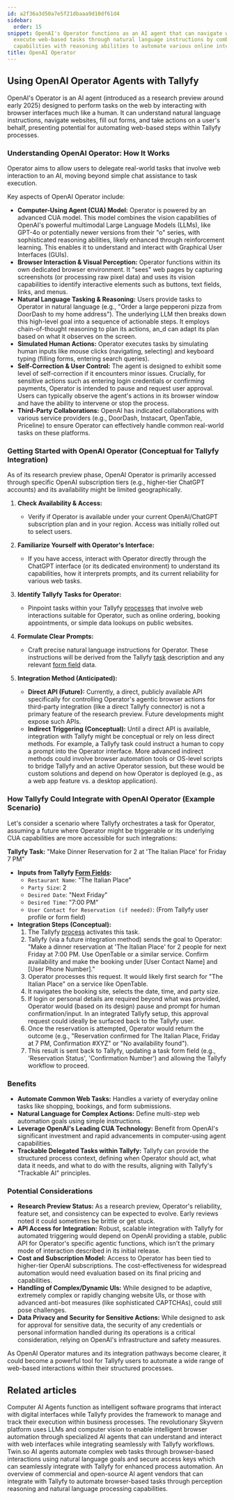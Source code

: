 ```yaml
---
id: a2f36a3d50a7e5f21dbaaa9d10df61d4
sidebar:
  order: 15
snippet: OpenAI's Operator functions as an AI agent that can navigate websites and
  execute web-based tasks through natural language instructions by combining vision
  capabilities with reasoning abilities to automate various online interactions.
title: OpenAI Operator
---
```



## Using OpenAI Operator Agents with Tallyfy

OpenAI's Operator is an AI agent (introduced as a research preview around early 2025) designed to perform tasks on the web by interacting with browser interfaces much like a human. It can understand natural language instructions, navigate websites, fill out forms, and take actions on a user's behalf, presenting potential for automating web-based steps within Tallyfy processes.

### Understanding OpenAI Operator: How It Works

Operator aims to allow users to delegate real-world tasks that involve web interaction to an AI, moving beyond simple chat assistance to task execution.

Key aspects of OpenAI Operator include:

*   **Computer-Using Agent (CUA) Model:** Operator is powered by an advanced CUA model. This model combines the vision capabilities of OpenAI's powerful multimodal Large Language Models (LLMs), like GPT-4o or potentially newer versions from their "o" series, with sophisticated reasoning abilities, likely enhanced through reinforcement learning. This enables it to understand and interact with Graphical User Interfaces (GUIs).
*   **Browser Interaction & Visual Perception:** Operator functions within its own dedicated browser environment. It "sees" web pages by capturing screenshots (or processing raw pixel data) and uses its vision capabilities to identify interactive elements such as buttons, text fields, links, and menus.
*   **Natural Language Tasking & Reasoning:** Users provide tasks to Operator in natural language (e.g., "Order a large pepperoni pizza from DoorDash to my home address"). The underlying LLM then breaks down this high-level goal into a sequence of actionable steps. It employs chain-of-thought reasoning to plan its actions, an_d can adapt its plan based on what it observes on the screen.
*   **Simulated Human Actions:** Operator executes tasks by simulating human inputs like mouse clicks (navigating, selecting) and keyboard typing (filling forms, entering search queries).
*   **Self-Correction & User Control:** The agent is designed to exhibit some level of self-correction if it encounters minor issues. Crucially, for sensitive actions such as entering login credentials or confirming payments, Operator is intended to pause and request user approval. Users can typically observe the agent's actions in its browser window and have the ability to intervene or stop the process.
*   **Third-Party Collaborations:** OpenAI has indicated collaborations with various service providers (e.g., DoorDash, Instacart, OpenTable, Priceline) to ensure Operator can effectively handle common real-world tasks on these platforms.

### Getting Started with OpenAI Operator (Conceptual for Tallyfy Integration)

As of its research preview phase, OpenAI Operator is primarily accessed through specific OpenAI subscription tiers (e.g., higher-tier ChatGPT accounts) and its availability might be limited geographically.

<Steps>

1.  **Check Availability & Access:**
    *   Verify if Operator is available under your current OpenAI/ChatGPT subscription plan and in your region. Access was initially rolled out to select users.

2.  **Familiarize Yourself with Operator's Interface:**
    *   If you have access, interact with Operator directly through the ChatGPT interface (or its dedicated environment) to understand its capabilities, how it interprets prompts, and its current reliability for various web tasks.

3.  **Identify Tallyfy Tasks for Operator:**
    *   Pinpoint tasks within your Tallyfy [processes](/products/pro/tracking-and-tasks/processes/) that involve web interactions suitable for Operator, such as online ordering, booking appointments, or simple data lookups on public websites.

4.  **Formulate Clear Prompts:**
    *   Craft precise natural language instructions for Operator. These instructions will be derived from the Tallyfy [task](/products/pro/tracking-and-tasks/tasks/) description and any relevant [form field](/products/pro/tracking-and-tasks/tasks/what-are-form-fields-in-tallyfy/) data.

5.  **Integration Method (Anticipated):**
    *   **Direct API (Future):** Currently, a direct, publicly available API specifically for controlling Operator's agentic browser actions for third-party integration (like a direct Tallyfy connector) is not a primary feature of the research preview. Future developments might expose such APIs.
    *   **Indirect Triggering (Conceptual):** Until a direct API is available, integration with Tallyfy might be conceptual or rely on less direct methods. For example, a Tallyfy task could instruct a human to copy a prompt into the Operator interface. More advanced indirect methods could involve browser automation tools or OS-level scripts to bridge Tallyfy and an active Operator session, but these would be custom solutions and depend on how Operator is deployed (e.g., as a web app feature vs. a desktop application).

</Steps>

### How Tallyfy Could Integrate with OpenAI Operator (Example Scenario)

Let's consider a scenario where Tallyfy orchestrates a task for Operator, assuming a future where Operator might be triggerable or its underlying CUA capabilities are more accessible for such integrations:

**Tallyfy Task:** "Make Dinner Reservation for 2 at 'The Italian Place' for Friday 7 PM"

*   **Inputs from Tallyfy [Form Fields](/products/pro/tracking-and-tasks/tasks/what-are-form-fields-in-tallyfy/):**
    *   `Restaurant Name`: "The Italian Place"
    *   `Party Size`: 2
    *   `Desired Date`: "Next Friday"
    *   `Desired Time`: "7:00 PM"
    *   `User Contact for Reservation (if needed)`: (From Tallyfy user profile or form field)
*   **Integration Steps (Conceptual):**
    1.  The Tallyfy [process](/products/pro/tracking-and-tasks/processes/) activates this task.
    2.  Tallyfy (via a future integration method) sends the goal to Operator: "Make a dinner reservation at 'The Italian Place' for 2 people for next Friday at 7:00 PM. Use OpenTable or a similar service. Confirm availability and make the booking under [User Contact Name] and [User Phone Number]."
    3.  Operator processes this request. It would likely first search for "The Italian Place" on a service like OpenTable.
    4.  It navigates the booking site, selects the date, time, and party size.
    5.  If login or personal details are required beyond what was provided, Operator would (based on its design) pause and prompt for human confirmation/input. In an integrated Tallyfy setup, this approval request could ideally be surfaced back to the Tallyfy user.
    6.  Once the reservation is attempted, Operator would return the outcome (e.g., "Reservation confirmed for The Italian Place, Friday at 7 PM, Confirmation #XYZ" or "No availability found").
    7.  This result is sent back to Tallyfy, updating a task form field (e.g., 'Reservation Status', 'Confirmation Number') and allowing the Tallyfy workflow to proceed.

### Benefits

*   **Automate Common Web Tasks:** Handles a variety of everyday online tasks like shopping, bookings, and form submissions.
*   **Natural Language for Complex Actions:** Define multi-step web automation goals using simple instructions.
*   **Leverage OpenAI's Leading CUA Technology:** Benefit from OpenAI's significant investment and rapid advancements in computer-using agent capabilities.
*   **Trackable Delegated Tasks within Tallyfy:** Tallyfy can provide the structured process context, defining when Operator should act, what data it needs, and what to do with the results, aligning with Tallyfy's "Trackable AI" principles.

### Potential Considerations

*   **Research Preview Status:** As a research preview, Operator's reliability, feature set, and consistency can be expected to evolve. Early reviews noted it could sometimes be brittle or get stuck.
*   **API Access for Integration:** Robust, scalable integration with Tallyfy for automated triggering would depend on OpenAI providing a stable, public API for Operator's specific agentic functions, which isn't the primary mode of interaction described in its initial release.
*   **Cost and Subscription Model:** Access to Operator has been tied to higher-tier OpenAI subscriptions. The cost-effectiveness for widespread automation would need evaluation based on its final pricing and capabilities.
*   **Handling of Complex/Dynamic UIs:** While designed to be adaptive, extremely complex or rapidly changing website UIs, or those with advanced anti-bot measures (like sophisticated CAPTCHAs), could still pose challenges.
*   **Data Privacy and Security for Sensitive Actions:** While designed to ask for approval for sensitive data, the security of any credentials or personal information handled during its operations is a critical consideration, relying on OpenAI's infrastructure and safety measures.

As OpenAI Operator matures and its integration pathways become clearer, it could become a powerful tool for Tallyfy users to automate a wide range of web-based interactions within their structured processes.

## Related articles
<CardGrid>
<LinkTitleCard header="<b>Integrations > Computer AI Agents</b>" href="/products/pro/integrations/computer-ai-agents/" > Computer AI Agents function as intelligent software programs that interact with digital interfaces while Tallyfy provides the framework to manage and track their execution within business processes. </LinkTitleCard>
<LinkTitleCard header="<b>Vendors > Skyvern AI Agents</b>" href="/products/pro/integrations/computer-ai-agents/vendors/skyvern/" > The revolutionary Skyvern platform uses LLMs and computer vision to enable intelligent browser automation through specialized AI agents that can understand and interact with web interfaces while integrating seamlessly with Tallyfy workflows. </LinkTitleCard>
<LinkTitleCard header="<b>Vendors > Twin.so AI Agents</b>" href="/products/pro/integrations/computer-ai-agents/vendors/twin/" > Twin.so AI agents automate complex web tasks through browser-based interactions using natural language goals and secure access keys which can seamlessly integrate with Tallyfy for enhanced process automation. </LinkTitleCard>
<LinkTitleCard header="<b>Computer Ai Agents > AI Agent Vendors</b>" href="/products/pro/integrations/computer-ai-agents/vendors/" > An overview of commercial and open-source AI agent vendors that can integrate with Tallyfy to automate browser-based tasks through perception reasoning and natural language processing capabilities. </LinkTitleCard>
</CardGrid>